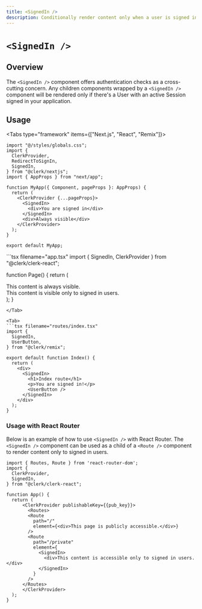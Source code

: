 ```yaml
---
title: <SignedIn />
description: Conditionally render content only when a user is signed in.
---
```


# `<SignedIn />`

## Overview
The `<SignedIn />` component offers authentication checks as a cross-cutting concern. Any children components wrapped by a `<SignedIn />` component will be rendered only if there's a User with an active Session signed in your application.

## Usage

<InjectKeys>

<Tabs type="framework" items={["Next.js", "React", "Remix"]}>
  <Tab>
  ```tsx filename="app.tsx"
  import "@/styles/globals.css";
  import {
    ClerkProvider,
    RedirectToSignIn,
    SignedIn,
  } from "@clerk/nextjs";
  import { AppProps } from "next/app";

  function MyApp({ Component, pageProps }: AppProps) {
    return (
      <ClerkProvider {...pageProps}>
        <SignedIn>
          <div>You are signed in</div>
        </SignedIn>
        <div>Always visible</div>
      </ClerkProvider>
    );
  }

  export default MyApp;

  ```
  </Tab>

  <Tab>
  ```tsx filename="app.tsx"
  import { SignedIn, ClerkProvider } from "@clerk/clerk-react";

  function Page() {
    return (
      <ClerkProvider publishableKey={{pub_key}}>
        <section>
          <div>
            This content is always visible.
          </div>
          <SignedIn>
            <div>
              This content is visible only to
              signed in users.
            </div>
          </SignedIn>
        </section>
      </ClerkProvider>
    );
  }
  ```
  </Tab>

  <Tab>
  ```tsx filename="routes/index.tsx"
  import {
    SignedIn,
    UserButton,
  } from "@clerk/remix";

  export default function Index() {
    return (
      <div>
        <SignedIn>
          <h1>Index route</h1>
          <p>You are signed in!</p>
          <UserButton />
        </SignedIn>
      </div>
    );
  }
  ```
  </Tab>
</Tabs>

</InjectKeys>

### Usage with React Router

Below is an example of how to use `<SignedIn />` with React Router. The `<SignedIn />` component can be used as a child of a `<Route />` component to render content only to signed in users.

```tsx filename="app.tsx"
import { Routes, Route } from 'react-router-dom';
import {
  ClerkProvider,
  SignedIn,
} from "@clerk/clerk-react";

function App() {
  return (
      <ClerkProvider publishableKey={{pub_key}}>
        <Routes>
        <Route
          path="/"
          element={<div>This page is publicly accessible.</div>}
        />
        <Route
          path="/private"
          element={
            <SignedIn>
              <div>This content is accessible only to signed in users.</div>
            </SignedIn>
          }
        />
      </Routes>
      </ClerkProvider>
  );
}
```
